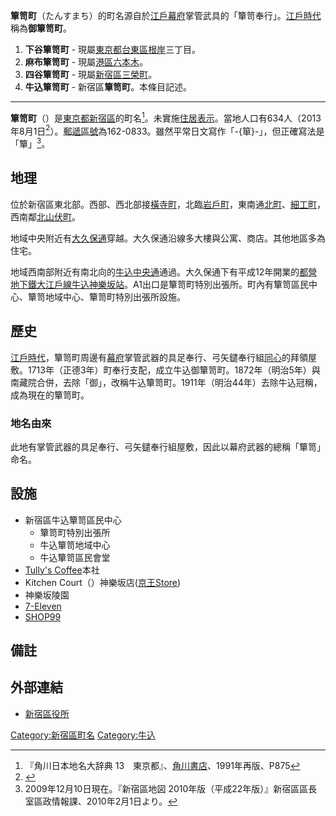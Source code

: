 '''簞笥町'''（たんすまち）的町名源自於[[江戶幕府|江戶幕府]]掌管武具的「簞笥奉行」。[[江戶時代|江戶時代]]稱為'''御簞笥町'''。
# '''下谷簞笥町''' - 現屬[[東京都|東京都]][[台東區|台東區]][[根岸_(台東區)|根岸]]三丁目。
# '''麻布簞笥町''' - 現屬[[港區　(東京都)|港區]][[六本木|六本木]]。
# '''四谷簞笥町''' - 現屬[[新宿區|新宿區]][[三榮町_(新宿區)|三榮町]]。
# '''牛込簞笥町''' - 新宿區'''簞笥町'''。本條目記述。
----
{{Pathnav|日本|東京都|新宿區|frame=1}}
{{Infobox Settlement
|official_name = 簞笥町
|native_name =
|settlement_type = [[町|町]]
|image_skyline =
|imagesize =
|image_caption =
|image_flag =
|image_seal =
| image_map =
| map_caption =
| pushpin_map =
|subdivision_type = [[國家|國家]]
|subdivision_name = [[File:Flag_of_Japan.svg|border]] [[日本|日本]]
|subdivision_type1 = [[都道府縣|都道府縣]]
|subdivision_name1 = [[File:Flag_of_Tokyo_Prefecture.svg|25px]] [[東京都|東京都]]
|subdivision_type2 = [[東京都區部|特別區]]
|subdivision_name2 = [[File:Flag_of_Shinjuku,_Tokyo.svg|25px]] [[新宿區|新宿區]]
|established_title =
|established_date =
|government_type =
|leader_title =
|leader_name =
|area_magnitude =
|area_total_sq_mi =
|area_total_km2 =
|area_land_sq_mi =
|area_land_km2 =
|area_urban_sq_mi =
|area_urban_km2 =
|area_metro_km2 =
|area_metro_sq_mi =
|population_as_of= 2013年（平成25年）8月1日
|population_footnotes =
|population_total = 634
|population_urban =
|population_metro =
|population_density_sq_mi =
|population_density_km2 =
| timezone = [[日本標準時間|JST]]
| utc_offset = +9
|timezone_DST =
|utc_offset_DST =
|latd=|latm=|lats=|latNS=
|longd=|longm=|longs=|longEW=
|elevation_footnotes=
|elevation_m =
|elevation_ft =
|postal_code_type = [[郵遞區號|郵遞區號]]
|postal_code = 162-0833
|area_code =
|website =
|footnotes =
}}
'''簞笥町'''（{{jpn|j=簞笥町|hg=たんすまち|rm=Tansumachi|f=y}}）是[[東京都|東京都]][[新宿區|新宿區]]的町名<ref name="kado">『角川日本地名大辞典 13　東京都』、[[角川書店|角川書店]]、1991年再版、P875</ref>。未實施[[住居表示|住居表示]]。當地人口有634人（2013年8月1日<ref>{{Cite web |url=http://www.city.shinjuku.lg.jp/content/000130038.xls |title=新宿区　住民基本台帳の町丁別世帯数及び男女別人口（日本人と外国人の合計） |accessdate=2013-08-10 |archive-date=2014-08-19 |archive-url=https://web.archive.org/web/20140819083633/http://www.city.shinjuku.lg.jp/content/000130038.xls |dead-url=no }}</ref>）。[[郵遞區號|郵遞區號]]為162-0833。雖然平常日文寫作「-{箪}-」，但正確寫法是「簞」<ref>2009年12月10日現在。『新宿區地図 2010年版（平成22年版）』新宿區區長室區政情報課、2010年2月1日より。</ref>。

== 地理 ==
位於新宿區東北部。西部、西北部接[[橫寺町|橫寺町]]，北臨[[岩戶町_(新宿區)|岩戶町]]，東南通[[北町_(新宿區)|北町]]、[[細工町_(新宿區)|細工町]]，西南鄰[[北山伏町|北山伏町]]。

地域中央附近有[[大久保通|大久保通]]穿越。大久保通沿線多大樓與公寓、商店。其他地區多為住宅。

地域西南部附近有南北向的[[牛込中央通|牛込中央通]]通過。大久保通下有平成12年開業的[[都營地下鐵大江戶線|都營地下鐵大江戶線]][[牛込神樂坂站|牛込神樂坂站]]。A1出口是簞笥町特別出張所。町內有簞笥區民中心、簞笥地域中心、簞笥町特別出張所設施。

==歷史==
[[江戶時代|江戶時代]]，簞笥町周邊有[[幕府|幕府]]掌管武器的具足奉行、弓矢鑓奉行組[[同心_(官職)|同心]]的拜領屋敷。1713年（正德3年）町奉行支配，成立牛込御簞笥町。1872年（明治5年）與南藏院合併，去除「御」，改稱牛込簞笥町。1911年（明治44年）去除牛込冠稱，成為現在的簞笥町。
=== 地名由來 ===
此地有掌管武器的具足奉行、弓矢鑓奉行組屋敷，因此以幕府武器的總稱「簞笥」命名。

== 設施 ==
* 新宿區牛込簞笥區民中心
** 簞笥町特別出張所
** 牛込簞笥地域中心
** 牛込簞笥區民會堂
* [[Tully's_Coffee|Tully's Coffee]]本社
* Kitchen Court（{{lang-ja|キッチンコート}}）神樂坂店([[京王Store|京王Store]])
* 神樂坂陵園
* [[7-Eleven|7-Eleven]]
* [[SHOP99|SHOP99]]

== 備註 ==
{{reflist}}

== 外部連結 ==
* [http://www.city.shinjuku.lg.jp/ 新宿區役所] {{Wayback|url=http://www.city.shinjuku.lg.jp/ |date=20130630141142 }}

{{新宿區的町名}}
{{DEFAULTSORT:Tansumachi}}
[[Category:新宿區町名|Category:新宿區町名]]
[[Category:牛込|Category:牛込]]